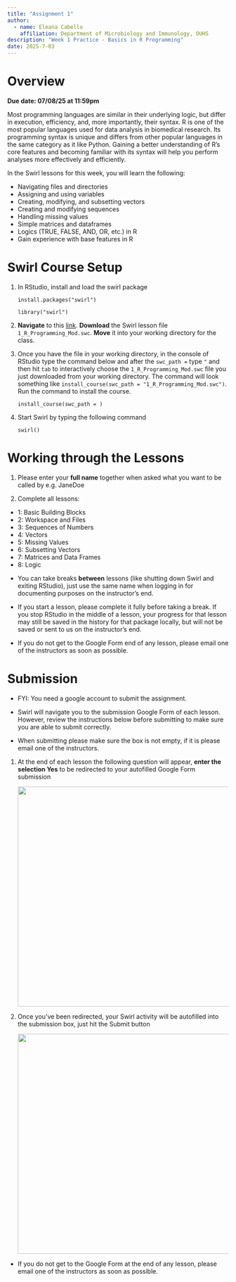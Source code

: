 ```yaml
---
title: "Assignment 1"
author: 
  - name: Eleana Cabello
    affiliation: Department of Microbiology and Immunology, OUHS
description: "Week 1 Practice - Basics in R Programming"
date: 2025-7-03
---
```


# Overview

**Due date: 07/08/25 at 11:59pm**

Most programming languages are similar in their underlying logic, but differ in execution, efficiency, and, more importantly, their syntax. R is one of the most popular languages used for data analysis in biomedical research. Its programming syntax is unique and differs from other popular languages in the same category as it like Python. Gaining a better understanding of R's core features and becoming familiar with its syntax will help you perform analyses more effectively and efficiently.

In the Swirl lessons for this week, you will learn the following:

-   Navigating files and directories
-   Assigning and using variables
-   Creating, modifying, and subsetting vectors
-   Creating and modifying sequences
-   Handling missing values
-   Simple matrices and dataframes
-   Logics (TRUE, FALSE, AND, OR, etc.) in R
-   Gain experience with base features in R

# Swirl Course Setup

1.  In RStudio, install and load the swirl package

    `install.packages("swirl")`

    `library("swirl")`

2.  **Navigate** to this [link](https://github.com/lindsaynhayes/introR2025/tree/main/swirl). **Download** the Swirl lesson file `1_R_Programming_Mod.swc`. **Move** it into your working directory for the class.

3.  Once you have the file in your working directory, in the console of RStudio type the command below and after the `swc_path =` type `"` and then hit `tab` to interactively choose the `1_R_Programming_Mod.swc` file you just downloaded from your working directory. The command will look something like `install_course(swc_path = "1_R_Programming_Mod.swc")`. Run the command to install the course.

    `install_course(swc_path = )`

4.  Start Swirl by typing the following command

    `swirl()`

# Working through the Lessons

1.  Please enter your **full name** together when asked what you want to be called by e.g. JaneDoe

2.  Complete all lessons:

-   1: Basic Building Blocks
-   2: Workspace and Files
-   3: Sequences of Numbers
-   4: Vectors
-   5: Missing Values
-   6: Subsetting Vectors
-   7: Matrices and Data Frames
-   8: Logic

::: callout-important
-   You can take breaks **between** lessons (like shutting down Swirl and exiting RStudio), just use the same name when logging in for documenting purposes on the instructor's end.

-   If you start a lesson, please complete it fully before taking a break. If you stop RStudio in the middle of a lesson, your progress for that lesson may still be saved in the history for that package locally, but will not be saved or sent to us on the instructor's end.

-   If you do not get to the Google Form end of any lesson, please email one of the instructors as soon as possible.
:::

# Submission

::: callout-note
-   FYI: You need a google account to submit the assignment.

-   Swirl will navigate you to the submission Google Form of each lesson. However, review the instructions below before submitting to make sure you are able to submit correctly.

-   When submitting please make sure the box is not empty, if it is please email one of the instructors.
:::

1.  At the end of each lesson the following question will appear, **enter the selection Yes** to be redirected to your autofilled Google Form submission

    ![](../images/L02/index_L02/google_form_redirect.png){width="500"}

2.  Once you've been redirected, your Swirl activity will be autofilled into the submission box, just hit the Submit button

    ![](../images/L02/index_L02/google_form_submission.png){width="500"}

::: callout-important
-   If you do not get to the Google Form at the end of any lesson, please email one of the instructors as soon as possible.
:::
